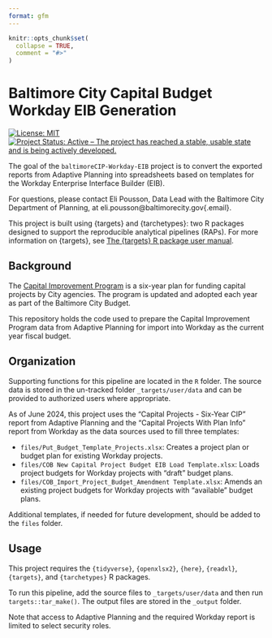 ```yaml
---
format: gfm
---
```


<!-- README.md is generated from README.Rmd. Please edit that file -->

```r
knitr::opts_chunk$set(
  collapse = TRUE,
  comment = "#>"
)
```

# Baltimore City Capital Budget Workday EIB Generation

<!-- badges: start -->

[![License: MIT](https://img.shields.io/badge/License-MIT-yellow.svg)](https://opensource.org/licenses/MIT)
[![Project Status: Active – The project has reached a stable, usable state and is being actively developed.](https://www.repostatus.org/badges/latest/active.svg)](https://www.repostatus.org/#active)

<!-- badges: end -->

The goal of the `baltimoreCIP-Workday-EIB` project is to convert the exported reports from Adaptive Planning into spreadsheets based on templates for the Workday Enterprise Interface Builder (EIB).

For questions, please contact Eli Pousson, Data Lead with the Baltimore City Department of Planning, at eli.pousson\@baltimorecity.gov{.email}.

::: callout-tip
This project is built using {targets} and {tarchetypes}: two R packages designed to support the reproducible analytical pipelines (RAPs). For more information on {targets}, see [The {targets} R package user manual](https://books.ropensci.org/targets/).
:::

## Background

The [Capital Improvement Program](https://planning.baltimorecity.gov/planning-capital-improvement/) is a six-year plan for funding capital projects by City agencies. The program is updated and adopted each year as part of the Baltimore City Budget.

This repository holds the code used to prepare the Capital Improvement Program data from Adaptive Planning for import into Workday as the current year fiscal budget.

## Organization

Supporting functions for this pipeline are located in the `R` folder. The source data is stored in the un-tracked folder `_targets/user/data` and can be provided to authorized users where appropriate.

As of June 2024, this project uses the "Capital Projects - Six-Year CIP" report from Adaptive Planning and the "Capital Projects With Plan Info" report from Workday as the data sources used to fill three templates:

-   `files/Put_Budget_Template_Projects.xlsx`: Creates a project plan or budget plan for existing Workday projects.
-   `files/COB New Capital Project Budget EIB Load Template.xlsx`: Loads project budgets for Workday projects with "draft" budget plans.
-   `files/COB_Import_Project_Budget_Amendment Template.xlsx`: Amends an existing project budgets for Workday projects with "available" budget plans.

Additional templates, if needed for future development, should be added to the `files` folder.

## Usage

This project requires the `{tidyverse}`, `{openxlsx2}`, `{here}`, `{readxl}`, `{targets}`, and `{tarchetypes}` R packages.

To run this pipeline, add the source files to `_targets/user/data` and then run `targets::tar_make()`. The output files are stored in the `_output` folder.

Note that access to Adaptive Planning and the required Workday report is limited to select security roles.
